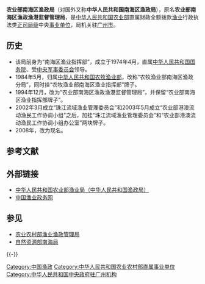 {{Pathnav|中华人民共和国国务院|中华人民共和国农业部}}
{{Infobox PRCG
|机构名称 = 农业部南海区渔政局
|对国外称 = 中华人民共和国南海区渔政局
|加挂牌子 = 珠江流域渔业管理委员会<br />农业部港澳流动渔民工作协调小组办公室
|标志1 = Red_star.svg
|标志1说明 = [[s:国务院关于国家行政机关和企业事业单位社会团体印章管理的规定|1999年规定]]：[[印章|印章]][[直径|直径]]4.2厘米，中央刊[[五角星|五角星]]，由[[中华人民共和国农业部|农业部]]制发。
|职位1 = 局长
|人员1 = [[吴壮|吴壮]]
|职位2 = 副局长
|人员2 = {{wrap}}
|人数2 =
|成立时间 =
|上级机构 = [[中华人民共和国农业部|中华人民共和国农业部]]
|机构类型 = 农业部直属财政全额拨款[[渔业|渔业]]行政执法类中央[[事业单位|事业单位]]
|行政级别 = 正司局级
|地址1 = [[广东省|广东省]][[广州市|广州市]][[中山一路|中山一路]]50号
|邮编1 = 510080
|官网 = [https://web.archive.org/web/20141218192530/http://www.nhyzchina.moa.gov.cn/ www.nhyzchina.moa.gov.cn]
}}

'''农业部南海区渔政局'''（对国外又称'''中华人民共和国南海区渔政局'''），原名'''农业部南海区渔政渔港监督管理局'''，是[[中华人民共和国农业部|中华人民共和国农业部]]直属财政全额拨款[[渔业|渔业]]行政执法类[[:分类:正司局级单位|正司局级]]中央[[事业单位|事业单位]]，局机关驻[[广州市|广州市]]。

==历史==
*该局前身为“南海区渔业指挥部”，成立于1974年4月，直属[[中华人民共和国国务院|中华人民共和国国务院]]、受[[中央军事委员会|中央军事委员会]]领导。
*1984年5月，归属[[中华人民共和国农牧渔业部|中华人民共和国农牧渔业部]]，改称“农牧渔业部南海区渔政分局”，同时挂“农牧渔业部南海区渔业指挥部”牌子。
*1994年12月，改为“农业部南海区渔政渔港监督管理局”，并保留“农业部南海区渔业指挥部牌子”。
*2002年3月成立“珠江流域渔业管理委员会”和2003年5月成立“农业部港澳流动渔民工作协调小组”之后，加挂“珠江流域渔业管理委员会”和“农业部港澳流动渔民工作协调小组办公室”两块牌子。
*2008年，改为现名。

==参考文献==
{{Reflist}}

==外部链接==
*[http://www.moa.gov.cn/sjzz/yyj/ 中华人民共和国农业部渔业局（中华人民共和国渔政局）] {{Wayback|url=http://www.moa.gov.cn/sjzz/yyj/ |date=20170801050833 }}
*[https://web.archive.org/web/20180812095808/http://www.cnfm.gov.cn/ 中国渔业政务网]

== 参见 ==
{{Portal box|中华人民共和国}}
* [[农业农村部渔业渔政管理局|农业农村部渔业渔政管理局]]
* [[自然资源部南海局|自然资源部南海局]]

{{-}}
{{中国水域管治力量}}
{{中国渔政}}

[[Category:中国渔政|Category:中国渔政]]
[[Category:中华人民共和国农业农村部直属事业单位|Category:中华人民共和国农业农村部直属事业单位]]
[[Category:中华人民共和国中央政府驻广州机构|Category:中华人民共和国中央政府驻广州机构]]